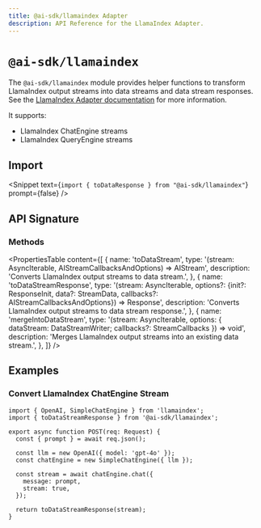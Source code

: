 ```yaml
---
title: @ai-sdk/llamaindex Adapter
description: API Reference for the LlamaIndex Adapter.
---
```


# `@ai-sdk/llamaindex`

The `@ai-sdk/llamaindex` module provides helper functions to transform LlamaIndex output streams into data streams and data stream responses.
See the [LlamaIndex Adapter documentation](/providers/adapters/llamaindex) for more information.

It supports:

- LlamaIndex ChatEngine streams
- LlamaIndex QueryEngine streams

## Import

<Snippet
  text={`import { toDataResponse } from "@ai-sdk/llamaindex"`}
  prompt={false}
/>

## API Signature

### Methods

<PropertiesTable
  content={[
    {
      name: 'toDataStream',
      type: '(stream: AsyncIterable<EngineResponse>, AIStreamCallbacksAndOptions) => AIStream',
      description: 'Converts LlamaIndex output streams to data stream.',
    },
    {
      name: 'toDataStreamResponse',
      type: '(stream: AsyncIterable<EngineResponse>, options?: {init?: ResponseInit, data?: StreamData, callbacks?: AIStreamCallbacksAndOptions}) => Response',
      description:
        'Converts LlamaIndex output streams to data stream response.',
    },
    {
      name: 'mergeIntoDataStream',
      type: '(stream: AsyncIterable<EngineResponse>, options: { dataStream: DataStreamWriter; callbacks?: StreamCallbacks }) => void',
      description:
        'Merges LlamaIndex output streams into an existing data stream.',
    },
  ]}
/>

## Examples

### Convert LlamaIndex ChatEngine Stream

```tsx filename="app/api/completion/route.ts" highlight="15"
import { OpenAI, SimpleChatEngine } from 'llamaindex';
import { toDataStreamResponse } from '@ai-sdk/llamaindex';

export async function POST(req: Request) {
  const { prompt } = await req.json();

  const llm = new OpenAI({ model: 'gpt-4o' });
  const chatEngine = new SimpleChatEngine({ llm });

  const stream = await chatEngine.chat({
    message: prompt,
    stream: true,
  });

  return toDataStreamResponse(stream);
}
```
